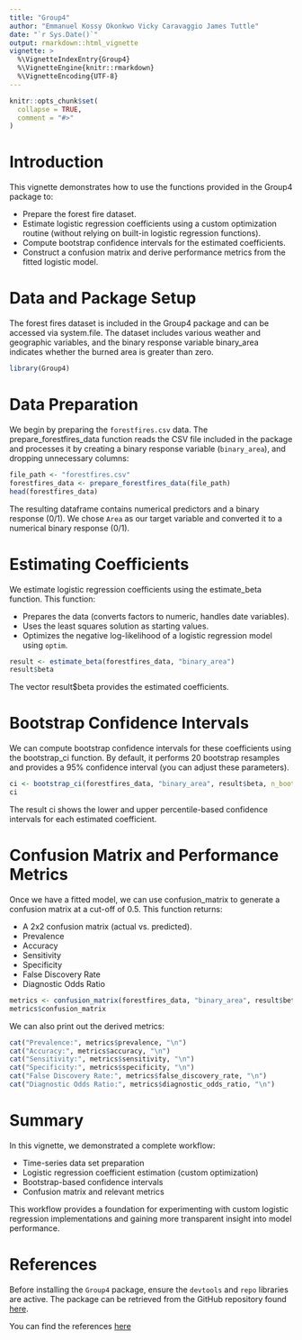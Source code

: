```yaml
---
title: "Group4"
author: "Emmanuel Kossy Okonkwo Vicky Caravaggio James Tuttle"
date: "`r Sys.Date()`"
output: rmarkdown::html_vignette
vignette: >
  %\VignetteIndexEntry{Group4}
  %\VignetteEngine{knitr::rmarkdown}
  %\VignetteEncoding{UTF-8}
---
```


```r
knitr::opts_chunk$set(
  collapse = TRUE,
  comment = "#>"
)
```

# Introduction

This vignette demonstrates how to use the functions provided in the Group4 package to:

- Prepare the forest fire dataset.
- Estimate logistic regression coefficients using a custom optimization routine (without relying on built-in logistic regression functions).
- Compute bootstrap confidence intervals for the estimated coefficients.
- Construct a confusion matrix and derive performance metrics from the fitted logistic model.


# Data and Package Setup 

The forest fires dataset is included in the Group4 package and can be accessed via system.file. The dataset includes various weather and geographic variables, and the binary response variable binary_area indicates whether the burned area is greater than zero.

```r
library(Group4)
```

# Data Preparation

We begin by preparing the ``forestfires.csv`` data. The prepare_forestfires_data function reads the CSV file included in the package and processes it by creating a binary response variable (``binary_area``), and dropping unnecessary columns:

```r
file_path <- "forestfires.csv"
forestfires_data <- prepare_forestfires_data(file_path)
head(forestfires_data)

```

The resulting dataframe contains numerical predictors and a binary response (0/1). We chose ``Area`` as our target variable and converted it to a numerical binary response (0/1). 


# Estimating Coefficients

We estimate logistic regression coefficients using the estimate_beta function. This function:

- Prepares the data (converts factors to numeric, handles date variables).
- Uses the least squares solution as starting values.
- Optimizes the negative log-likelihood of a logistic regression model using ``optim``.


```r
result <- estimate_beta(forestfires_data, "binary_area")
result$beta

```

The vector result$beta provides the estimated coefficients.


# Bootstrap Confidence Intervals

We can compute bootstrap confidence intervals for these coefficients using the bootstrap_ci function. By default, it performs 20 bootstrap resamples and provides a 95% confidence interval (you can adjust these parameters).

```r
ci <- bootstrap_ci(forestfires_data, "binary_area", result$beta, n_bootstrap = 20, alpha = 0.05)
ci

```
The result ci shows the lower and upper percentile-based confidence intervals for each estimated coefficient.



# Confusion Matrix and Performance Metrics

Once we have a fitted model, we can use confusion_matrix to generate a confusion matrix at a cut-off of 0.5. This function returns:

- A 2x2 confusion matrix (actual vs. predicted).
- Prevalence
- Accuracy
- Sensitivity
- Specificity
- False Discovery Rate
- Diagnostic Odds Ratio


```r
metrics <- confusion_matrix(forestfires_data, "binary_area", result$beta)
metrics$confusion_matrix

```
We can also print out the derived metrics:

```r
cat("Prevalence:", metrics$prevalence, "\n")
cat("Accuracy:", metrics$accuracy, "\n")
cat("Sensitivity:", metrics$sensitivity, "\n")
cat("Specificity:", metrics$specificity, "\n")
cat("False Discovery Rate:", metrics$false_discovery_rate, "\n")
cat("Diagnostic Odds Ratio:", metrics$diagnostic_odds_ratio, "\n")

```


# Summary
In this vignette, we demonstrated a complete workflow:

- Time-series data set preparation
- Logistic regression coefficient estimation (custom optimization)
- Bootstrap-based confidence intervals
- Confusion matrix and relevant metrics

This workflow provides a foundation for experimenting with custom logistic regression implementations and gaining more transparent insight into model performance.



# References

Before installing the ``Group4`` package, ensure the ``devtools`` and ``repo`` libraries are active. The package can be retrieved from the GitHub repository found [here](https://github.com/AU-R-Programming/FinalProject_Group4).

You can find the references [here](https://chatgpt.com/share/675202cb-5bac-8010-b516-8dcecc495f9a) 
